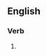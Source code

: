 ==English==

===Verb===
{{head|en|present participle}}

# {{present participle of|dishevel|lang=en|nocat=1}}